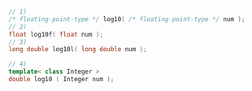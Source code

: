 ```cpp
// 1)
/* floating-point-type */ log10( /* floating-point-type */ num );
// 2)
float log10f( float num );
// 3)
long double log10l( long double num );
```
```cpp title="Additional Overloads"
// 4)
template< class Integer >
double log10 ( Integer num );
```